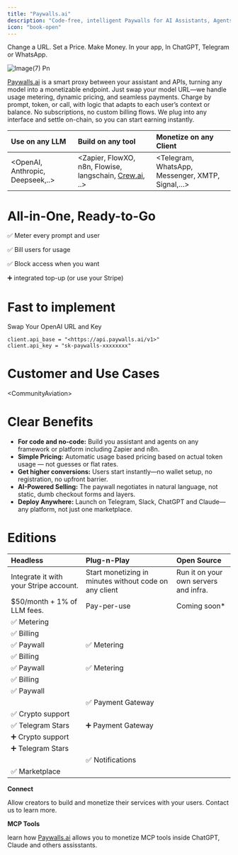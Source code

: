 ```yaml
---
title: "Paywalls.ai"
description: "Code-free, intelligent Paywalls for AI Assistants, Agents and MCP Tools."
icon: "book-open"
---
```


Change a URL. Set a Price. Make Money. In your app, In ChatGPT, Telegram or WhatsApp.

![Image(7) Pn](/images/image\(7\).png)

[Paywalls.ai](http://Paywalls.ai) is a smart proxy between your assistant and APIs, turning any model into a monetizable endpoint. Just swap your model URL—we handle usage metering, dynamic pricing, and seamless payments. Charge by prompt, token, or call, with logic that adapts to each user’s context or balance. No subscriptions, no custom billing flows. We plug into any interface and settle on-chain, so you can start earning instantly.

| **Use on any LLM**                 | **Build on any tool**                                                       | **Monetize on any Client**                        |
| :--------------------------------- | :-------------------------------------------------------------------------- | :------------------------------------------------ |
| \<OpenAI, Anthropic, Deepseek,..\> | \<Zapier, FlowXO, n8n, Flowise, langschain, [Crew.ai](http://Crew.ai), ..\> | \<Telegram, WhatsApp, Messenger, XMTP, Signal,…\> |

# All-in-One, Ready-to-Go

✅ Meter every prompt and user

✅ Bill users for usage

✅ Block access when you want

➕ integrated top-up (or use your Stripe)

# Fast to implement

Swap Your OpenAI URL and Key

```
client.api_base = "<https://api.paywalls.ai/v1>"
client.api_key = "sk-paywalls-xxxxxxxx"
```

# Customer and Use Cases

\<CommunityAviation\>

# Clear Benefits

- **For code and no-code:** Build you assistant and agents on any framework or platform including Zapier and n8n.
- **Simple Pricing:** Automatic usage based pricing based on actual token usage — not guesses or flat rates.
- **Get higher conversions:** Users start instantly—no wallet setup, no registration, no upfront barrier.
- **AI-Powered Selling:** The paywall negotiates in natural language, not static, dumb checkout forms and layers.
- **Deploy Anywhere:** Launch on Telegram, Slack, ChatGPT and Claude—any platform, not just one marketplace.

# Editions

| **Headless**                           | **Plug-n-Play**                                        | **Open Source**                       |
| :------------------------------------- | :----------------------------------------------------- | :------------------------------------ |
| Integrate it with your Stripe account. | Start monetizing in minutes without code on any client | Run it on your own servers and infra. |
| \$50/month \+ 1% of LLM fees.          | Pay-per-use                                            | Coming soon\*                         |
| ✅ Metering                             |                                                        |                                       |
| ✅ Billing                              |                                                        |                                       |
| ✅ Paywall                              | ✅ Metering                                             |                                       |
| ✅ Billing                              |                                                        |                                       |
| ✅ Paywall                              | ✅ Metering                                             |                                       |
| ✅ Billing                              |                                                        |                                       |
| ✅ Paywall                              |                                                        |                                       |
|                                        | ✅ Payment Gateway                                      |                                       |
| ✅ Crypto support                       |                                                        |                                       |
| ✅ Telegram Stars                       | ➕ Payment Gateway                                      |                                       |
| ➕ Crypto support                       |                                                        |                                       |
| ➕ Telegram Stars                       |                                                        |                                       |
|                                        | ✅ Notifications                                        |                                       |
| ✅ Marketplace                          |                                                        |                                       |

**Connect**

Allow creators to build and monetize their services with your users. Contact us to learn more.

**MCP Tools**

learn how [Paywalls.ai](http://Paywalls.ai) allows you to monetize MCP tools inside ChatGPT, Claude and others assisstants.